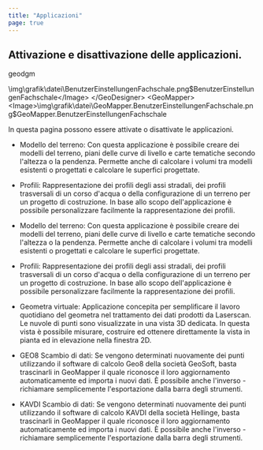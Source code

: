 ```yaml
---
title: "Applicazioni"
page: true
---
```

## Attivazione e disattivazione delle applicazioni.
<GeoDesigner> <Placeholder>geodgm</Placeholder> 

<Image>\img\grafik\datei\BenutzerEinstellungenFachschale.png$BenutzerEinstellungenFachschale</Image>
</GeoDesigner>
<GeoMapper>
<Image>\img\grafik\datei\GeoMapper.BenutzerEinstellungenFachschale.png$GeoMapper.BenutzerEinstellungenFachschale</Image>
</GeoMapper>


In questa pagina possono essere attivate o disattivate le applicazioni.
<GeoDesigner>

- <Bold> Modello del terreno: </Bold>  Con questa applicazione &#232; possibile creare dei modelli del terreno, piani delle curve di livello e carte tematiche secondo l&#39;altezza o la pendenza. Permette anche di calcolare i volumi tra modelli esistenti o progettati e calcolare le superfici progettate.


- <Bold> Profili: </Bold>  Rappresentazione dei profili degli assi stradali, dei profili trasversali di un corso d&#39;acqua o della configurazione di un terreno per un progetto di costruzione. In base allo scopo dell&#39;applicazione &#232; possibile personalizzare facilmente la rappresentazione dei profili.





</GeoDesigner>
 <GeoMapper>

- <Bold> Modello del terreno: </Bold>  Con questa applicazione &#232; possibile creare dei modelli del terreno, piani delle curve di livello e carte tematiche secondo l&#39;altezza o la pendenza. Permette anche di calcolare i volumi tra modelli esistenti o progettati e calcolare le superfici progettate.


- <Bold> Profili: </Bold>  Rappresentazione dei profili degli assi stradali, dei profili trasversali di un corso d&#39;acqua o della configurazione di un terreno per un progetto di costruzione. In base allo scopo dell&#39;applicazione &#232; possibile personalizzare facilmente la rappresentazione dei profili.


- <Bold> Geometra virtuale: </Bold>  Applicazione concepita per semplificare il lavoro quotidiano del geometra nel trattamento dei dati prodotti da Laserscan. Le nuvole di punti sono visualizzate in una vista 3D dedicata. In questa vista &#232; possibile misurare, costruire ed ottenere direttamente la vista in pianta ed in elevazione nella finestra 2D.


- <Bold> GEO8 Scambio di dati: </Bold>  Se vengono determinati nuovamente dei punti utilizzando il software di calcolo Geo8 della societ&#224; GeoSoft, basta trascinarli in GeoMapper il quale riconosce il loro aggiornamento automaticamente ed importa i nuovi dati. &#200; possibile anche l&#39;inverso - richiamare semplicemente l&#39;esportazione dalla barra degli strumenti.


- <Bold> KAVDI Scambio di dati: </Bold>  Se vengono determinati nuovamente dei punti utilizzando il software di calcolo KAVDI della societ&#224; Hellinge, basta trascinarli in GeoMapper il quale riconosce il loro aggiornamento automaticamente ed importa i nuovi dati. &#200; possibile anche l&#39;inverso - richiamare semplicemente l&#39;esportazione dalla barra degli strumenti.





</GeoMapper>
   